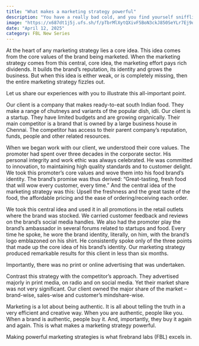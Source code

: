 ```yaml
---
title: "What makes a marketing strategy powerful"
description: "You have a really bad cold, and you find yourself sniffling into a handkerchief."
image: "https://x687dt1j5j.ufs.sh/f/pTbrMlXytQXivF5BoN3ckJ850SeYLr7Ej9q6hwR1AZmiuf3U"
date: "April 12, 2025"
category: FBL New Series
---
```


At the heart of any marketing strategy lies a core idea. This idea comes from the core values of the brand being marketed. When the marketing strategy comes from this central, core idea, the marketing effort pays rich dividends. It builds the brand’s reputation, its identity and grows the business. But when this idea is either weak, or is completely missing, then the entire marketing strategy fizzles out.

Let us share our experiences with you to illustrate this all-important point.

Our client is a company that makes ready-to-eat south Indian food. They make a range of chutneys and variants of the popular dish, idli. Our client is a startup. They have limited budgets and are growing organically. Their main competitor is a brand that is owned by a large business house in Chennai. The competitor has access to their parent company’s reputation, funds, people and other related resources.

When we began work with our client, we understood their core values. The promoter had spent over three decades in the corporate sector. His personal integrity and work ethic was always celebrated. He was committed to innovation, to maintaining high quality standards and to customer delight. We took this promoter’s core values and wove them into his food brand’s identity. The brand’s promise was thus derived: “Great-tasting, fresh food that will wow every customer, every time.” And the central idea of the marketing strategy was this: Upsell the freshness and the great taste of the food, the affordable pricing and the ease of ordering/receiving each order.

We took this central idea and used it in all promotions in the retail outlets where the brand was stocked. We carried customer feedback and reviews on the brand’s social media handles. We also had the promoter play the brand’s ambassador in several forums related to startups and food. Every time he spoke, he wore the brand identity, literally, on him, with the brand’s logo emblazoned on his shirt. He consistently spoke only of the three points that made up the core idea of his brand’s identity. Our marketing strategy produced remarkable results for this client in less than six months.

Importantly, there was no print or online advertising that was undertaken.

Contrast this strategy with the competitor’s approach. They advertised majorly in print media, on radio and on social media. Yet their market share was not very significant. Our client owned the major share of the market – brand-wise, sales-wise and customer’s mindshare-wise.

Marketing is a lot about being authentic. It is all about telling the truth in a very efficient and creative way. When you are authentic, people like you. When a brand is authentic, people buy it. And, importantly, they buy it again and again. This is what makes a marketing strategy powerful.

Making powerful marketing strategies is what firebrand labs (FBL) excels in.
